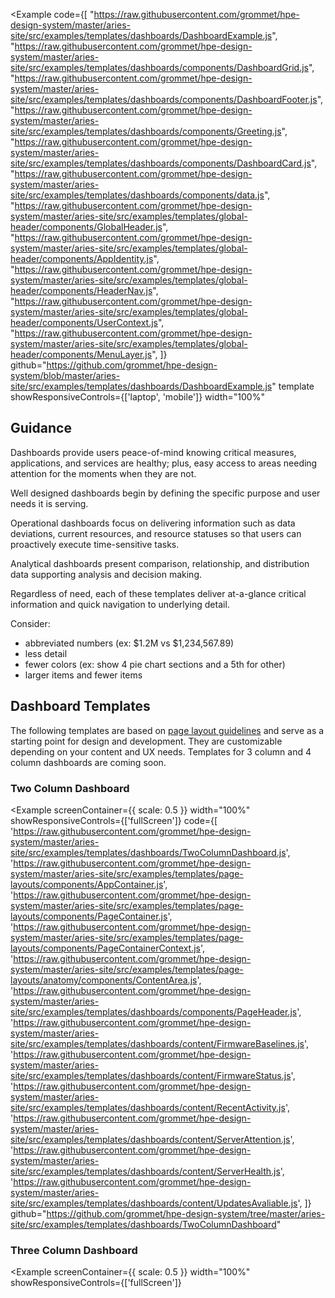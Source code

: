 
<Example
  code={[
    "https://raw.githubusercontent.com/grommet/hpe-design-system/master/aries-site/src/examples/templates/dashboards/DashboardExample.js",  
    "https://raw.githubusercontent.com/grommet/hpe-design-system/master/aries-site/src/examples/templates/dashboards/components/DashboardGrid.js",
    "https://raw.githubusercontent.com/grommet/hpe-design-system/master/aries-site/src/examples/templates/dashboards/components/DashboardFooter.js",
    "https://raw.githubusercontent.com/grommet/hpe-design-system/master/aries-site/src/examples/templates/dashboards/components/Greeting.js",
    "https://raw.githubusercontent.com/grommet/hpe-design-system/master/aries-site/src/examples/templates/dashboards/components/DashboardCard.js", 
    "https://raw.githubusercontent.com/grommet/hpe-design-system/master/aries-site/src/examples/templates/dashboards/components/data.js", 
    "https://raw.githubusercontent.com/grommet/hpe-design-system/master/aries-site/src/examples/templates/global-header/components/GlobalHeader.js",
    "https://raw.githubusercontent.com/grommet/hpe-design-system/master/aries-site/src/examples/templates/global-header/components/AppIdentity.js",
    "https://raw.githubusercontent.com/grommet/hpe-design-system/master/aries-site/src/examples/templates/global-header/components/HeaderNav.js",
    "https://raw.githubusercontent.com/grommet/hpe-design-system/master/aries-site/src/examples/templates/global-header/components/UserContext.js",
    "https://raw.githubusercontent.com/grommet/hpe-design-system/master/aries-site/src/examples/templates/global-header/components/MenuLayer.js",
    ]}
  github="https://github.com/grommet/hpe-design-system/blob/master/aries-site/src/examples/templates/dashboards/DashboardExample.js"
  template
  showResponsiveControls={['laptop', 'mobile']}
  width="100%"
>
  <DashboardExample />
</Example>

## Guidance

Dashboards provide users peace-of-mind knowing critical measures, applications, and services are healthy; plus, easy access to areas needing attention for the moments when they are not.

Well designed dashboards begin by defining the specific purpose and user needs it is serving.

Operational dashboards focus on delivering information such as data deviations, current resources, and resource statuses so that users can proactively execute time-sensitive tasks.

Analytical dashboards present comparison, relationship, and distribution data supporting analysis and decision making.

Regardless of need, each of these templates deliver at-a-glance critical information and quick navigation to underlying detail.

Consider:

- abbreviated numbers (ex: $1.2M vs $1,234,567.89)
- less detail
- fewer colors (ex: show 4 pie chart sections and a 5th for other)
- larger items and fewer items

## Dashboard Templates

The following templates are based on [page layout guidelines](/templates/page-layouts) 
and serve as a starting point for design and development. 
They are customizable depending on your content and UX needs. 
Templates for 3 column and 4 column dashboards are coming soon.

### Two Column Dashboard

<Example
  screenContainer={{ scale: 0.5 }}
  width="100%"
  showResponsiveControls={['fullScreen']}
  code={[
    'https://raw.githubusercontent.com/grommet/hpe-design-system/master/aries-site/src/examples/templates/dashboards/TwoColumnDashboard.js',
    'https://raw.githubusercontent.com/grommet/hpe-design-system/master/aries-site/src/examples/templates/page-layouts/components/AppContainer.js',
    'https://raw.githubusercontent.com/grommet/hpe-design-system/master/aries-site/src/examples/templates/page-layouts/components/PageContainer.js',
    'https://raw.githubusercontent.com/grommet/hpe-design-system/master/aries-site/src/examples/templates/page-layouts/components/PageContainerContext.js',
    'https://raw.githubusercontent.com/grommet/hpe-design-system/master/aries-site/src/examples/templates/page-layouts/anatomy/components/ContentArea.js',
    'https://raw.githubusercontent.com/grommet/hpe-design-system/master/aries-site/src/examples/templates/dashboards/components/PageHeader.js',
    'https://raw.githubusercontent.com/grommet/hpe-design-system/master/aries-site/src/examples/templates/dashboards/content/FirmwareBaselines.js',
    'https://raw.githubusercontent.com/grommet/hpe-design-system/master/aries-site/src/examples/templates/dashboards/content/FirmwareStatus.js',
    'https://raw.githubusercontent.com/grommet/hpe-design-system/master/aries-site/src/examples/templates/dashboards/content/RecentActivity.js',
    'https://raw.githubusercontent.com/grommet/hpe-design-system/master/aries-site/src/examples/templates/dashboards/content/ServerAttention.js',
    'https://raw.githubusercontent.com/grommet/hpe-design-system/master/aries-site/src/examples/templates/dashboards/content/ServerHealth.js',
    'https://raw.githubusercontent.com/grommet/hpe-design-system/master/aries-site/src/examples/templates/dashboards/content/UpdatesAvaliable.js',
  ]}
  github="https://github.com/grommet/hpe-design-system/tree/master/aries-site/src/examples/templates/dashboards/TwoColumnDashboard"
>
  <TwoColumnDashboard />
</Example>

### Three Column Dashboard

<Example
  screenContainer={{ scale: 0.5 }}
  width="100%"
  showResponsiveControls={['fullScreen']}
>
  <ThreeColumnDashboard />
</Example>